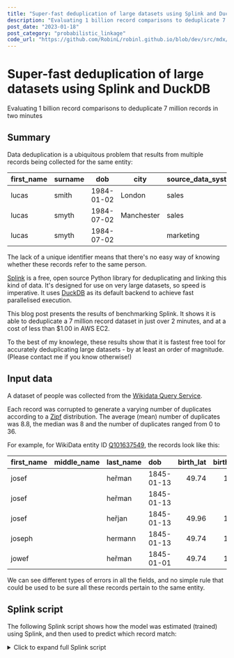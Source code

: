 ```yaml
---
title: "Super-fast deduplication of large datasets using Splink and DuckDB"
description: "Evaluating 1 billion record comparisons to deduplicate 7 million records in two minutes"
post_date: "2023-01-18"
post_category: "probabilistic_linkage"
code_url: "https://github.com/RobinL/robinl.github.io/blob/dev/src/mdx/fast_deduplication.mdx"
---
```





# Super-fast deduplication of large datasets using Splink and DuckDB

<Subtitle>Evaluating 1 billion record comparisons to deduplicate 7 million records in two minutes</Subtitle>

## Summary

Data deduplication is a ubiquitous problem that results from multiple records being collected for the same entity:

| first_name | surname | dob        | city       | source_data_system |
| ---------- | ------- | ---------- | ---------- | ------------------ |
| lucas      | smith   | 1984-01-02 | London     | sales              |
| lucas      | smyth   | 1984-07-02 | Manchester | sales              |
| lucas      | smyth   | 1984-07-02 |            | marketing          |


The lack of a unique identifier means that there's no easy way of knowing whether these records refer to the same person.

[Splink](https://github.com/moj-analytical-services/splink) is a free, open source Python library for deduplicating and linking this kind of data. It's designed for use on very large datasets, so speed is imperative.  It uses [DuckDB](https://duckdb.org/) as its default backend to achieve fast parallelised execution.

This blog post presents the results of benchmarking Splink. It shows it is able to deduplicate a 7 million record dataset in just over 2 minutes, and at a cost of less than $1.00 in AWS EC2.

<VegaLite spec={summary_chart} />

To the best of my knowlege, these results show that it is fastest free tool for accurately deduplicating large datasets - by at least an order of magnitude.  (Please <Link to="/about/">contact me</Link> if you know otherwise!)

## Input data

A dataset of people was collected from the [Wikidata Query Service](https://query.wikidata.org/).

Each record was corrupted to generate a varying number of duplicates according to a [Zipf](https://en.wikipedia.org/wiki/Zipf%27s_law) distribution.  The average (mean) number of duplicates was 8.8, the median was 8 and the number of duplicates ranged from 0 to 36.

For example, for WikiData entity ID [Q101637549](https://www.wikidata.org/wiki/Q101637549), the records look like this:

| first_name   | middle_name   | last_name   | dob        |   birth_lat |   birth_lng | occupation          |
|:-------------|:--------------|:------------|:-----------|------------:|------------:|:--------------------|
| josef        |               | heřman      | 1845-01-13 |     49.74   |     13.38   | high school teacher |
| josef        |               | heřman      | 1845-01-13 |             |             | high school teacher |
| josef        |               | heřjan      | 1845-01-13 |     49.96   |     13.35   | high school teacher |
| joseph       |               | hermann     | 1845-01-13 |     49.74   |     13.38   | travel writer       |
| jowef        |               | heřman      | 1845-01-01 |     49.74   |     13.38   | high school teacher |

We can see different types of errors in all the fields, and no simple rule that could be used to be sure all these records pertain to the same entity.

## Splink script

The following Splink script shows how the model was estimated (trained) using Splink, and then used to predict which record match:

<details>
<summary>Click to expand full Splink script</summary>
```python
import pandas as pd
from splink.duckdb.blocking_rule_library import block_on
from splink.duckdb.comparison_library import (
    distance_in_km_at_thresholds,
    exact_match,
    jaro_winkler_at_thresholds,
    levenshtein_at_thresholds,
)
from splink.duckdb.linker import DuckDBLinker

df = pd.read_parquet("7m_prepareed.parquet")


splink_settings = {
    "link_type": "dedupe_only",
    "blocking_rules_to_generate_predictions": [
        block_on(["last_name", "occupation"]),
        block_on(["first_name", "last_name"]),
        block_on(["first_name", "middle_name"]),
        block_on(["middle_name", "last_name"]),
        block_on(["first_name", "dob"]),
        block_on(["first_name", "middle_name"]),
        block_on(["last_name", "birth_lat"]),
        block_on(["first_name", "birth_lng"]),
        block_on(["middle_name", "occupation"]),
    ],
    "comparisons": [
        jaro_winkler_at_thresholds(
            "first_name", [0.9, 0.7], term_frequency_adjustments=True
        ),
        jaro_winkler_at_thresholds("middle_name", [0.9]),
        jaro_winkler_at_thresholds(
            "last_name", [0.9, 0.7], term_frequency_adjustments=True
        ),
        levenshtein_at_thresholds(
            "dob", [1, 2, 4], term_frequency_adjustments=True
        ),
        distance_in_km_at_thresholds(
            "birth_lat", "birth_lng", [10, 100]
        ),
        exact_match("occupation", term_frequency_adjustments=True),
    ],
    "retain_intermediate_calculation_columns": False,
    "retain_matching_columns": False,
    "max_iterations": 20,
    "em_convergence": 0.001,
}

linker = DuckDBLinker("df", splink_settings)

# Model training: Estimate the parameters of the model
linker.estimate_probability_two_random_records_match(
    [
        block_on(["first_name", "last_name", "dob"]),
    ],
    recall=0.8,
)
linker.estimate_u_using_random_sampling(max_pairs=1e9)
linker.estimate_parameters_using_expectation_maximisation(
    block_on(
        ["first_name", "last_name", "occupation"], salting_partitions=2
    ),
    estimate_without_term_frequencies=True,
)
linker.estimate_parameters_using_expectation_maximisation(
    block_on(["dob", "middle_name"], salting_partitions=2),
    estimate_without_term_frequencies=True,
)

# Inference: Predict which pairs are matching entities
df_predict = linker.predict(threshold_match_probability=0.9)

# Clustering: Compute an estimated cluster id
# that ties together records of the same entity
linker.cluster_pairwise_predictions_at_threshold(
    df_predict=df_predict, threshold_match_probability=0.9
)

```
</details>

This is a Splink model of fairly typical complexity for a large scale linkage job:
- A wide range of blocking rules are used to create record comparisons, ensuring high recall of true matches.
- Term frequency adjustments are made on columns with skew in value frequencies
- A range of fuzzy matching scenarios are evaluated using functions like `jaro-winkler` and `levenshtein`

### Detailed results

Charts

### Methodology

Benchmarking was conducted on a variety of AWS EC2 instances using [pytest-benchmark](https://pypi.org/project/pytest-benchmark/).  Code in available in the following two repositories:

- [Code to set up AWS infrastructure](https://github.com/RobinL/benchmarking_splink_infrastructure)
- [Code to run the benchmarks](https://github.com/RobinL/run_splink_benchmarks_in_ec2)

In the summary, I emphasied the number of comparisons (1 billion) as well as the number of input rows (7 million) because performance is primarily driven by the former.

In fact, the number of comparisons is a user-configurable parameter (via blocking rules) and so it's always possible to 'cheat' and get a better runtimes simply by using stricter blocking, at the cost of lower recall.

For the purpose of benchmarking, I've chosen to make a relatively large number of comparisons per input record (around 100) to demonstrate the speed of Splink.  In real record linkage scenarios, it would often be possible to use tighter blocking rules.

For example, if we used a tighter blocking approach and selected only around 10 comparisons per input record, we could deduplicate a much larger dataset with a similar runtime.

## Comparisons to other libraries

A chart of runtimes three other popular open source record linkage/data deudplication packages can be found in [this paper](https://imai.fas.harvard.edu/research/files/linkage.pdf) from the authors of the [fastLink](https://imai.fas.harvard.edu/research/files/linkage.pdf) R package.

The chart shows fastLink has by far the best performance, at 400 minutes to deduplication 300,000 records on an 8 core machine.

Splink is able to deduplicate the same number of records in less than a minute on a comparable machine, suggesting it's at least two orders of magnitude faster.

A caveat is that these runtimes are not strictly comparable because the input datasets are not the same.  However, the size of the differences are so large that it's almost certain that Splink is a great deal faster.


## Accuracy

This post considers runtime only.  Accuracy statistics would only be valid on the specific datset used for benchmarking, and I do not have comparative accuracy statistics for other libraries.

However, there are theoretical and empircal reasons to believe Splink offers accuracy comparable to or better than alternatives:

- First, Splink is able to effectively harness most of the information in the input data in making a prediction - as explained in <Link to="/fellegi_sunter_accuracy/">this post</Link>.
- Second, an [independent empircal study](https://scholar.googleusercontent.com/scholar?q=cache:o4-c8w6DveYJ:scholar.google.com/+splink&hl=en&as_sdt=0,5&as_ylo=2023) has found Splink's accuracy compares favourably to alternatives.
- Third, Splink offers a range of configuration options to optimise accuracy which are detailed further in <Link to="/comparing_splink_models/">this post</Link>.


I hope to write another post at some point looking at comparative accuracy in further details

[link off to accuracy blog posts here rather thank quoting accuracy]

## Memory and CPU usage

The following chart shows CPU and memory usage for each run.  Click on the bar chart to change which machine type (instance) is selected.

<VegaLite spec={cpu_mem_chart} />


The following chart shows model training time

## Further reading

## Reproducuction materials

Materials to reproduce the results in this post can be found in the following two repos:

- [Splink documentation homepage](https://moj-analytical-services.github.io/splink)
